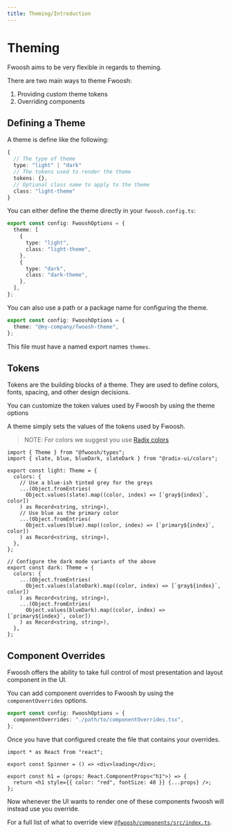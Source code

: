 ```yaml
---
title: Theming/Introduction
---
```



# Theming

Fwoosh aims to be very flexible in regards to theming.

There are two main ways to theme Fwoosh:

1. Providing custom theme tokens
2. Overriding components

## Defining a Theme

A theme is define like the following:

```ts
{
  // The type of theme
  type: "light" | "dark"
  // The tokens used to render the theme
  tokens: {},
  // Optional class name to apply to the theme
  class: "light-theme"
}
```

You can either define the theme directly in your `fwoosh.config.ts`:

```ts fwoosh.config.ts
export const config: FwooshOptions = {
  theme: [
    {
      type: "light",
      class: "light-theme",
    },
    {
      type: "dark",
      class: "dark-theme",
    },
  ],
};
```

You can also use a path or a package name for configuring the theme.

```ts fwoosh.config.ts
export const config: FwooshOptions = {
  theme: "@my-company/fwoosh-theme",
};
```

This file must have a named export names `themes`.

## Tokens

Tokens are the building blocks of a theme.
They are used to define colors, fonts, spacing, and other design decisions.

You can customize the token values used by Fwoosh by using the <Link to="Configuration#theme">theme options</Link>

A theme simply sets the values of the tokens used by Fwoosh.

> NOTE: For colors we suggest you use [Radix colors](https://www.radix-ui.com/colors)

```tsx my-theme.ts
import { Theme } from "@fwoosh/types";
import { slate, blue, blueDark, slateDark } from "@radix-ui/colors";

export const light: Theme = {
  colors: {
    // Use a blue-ish tinted grey for the greys
    ...(Object.fromEntries(
      Object.values(slate).map((color, index) => [`gray${index}`, color])
    ) as Record<string, string>),
    // Use blue as the primary color
    ...(Object.fromEntries(
      Object.values(blue).map((color, index) => [`primary${index}`, color])
    ) as Record<string, string>),
  },
};

// Configure the dark mode variants of the above
export const dark: Theme = {
  colors: {
    ...(Object.fromEntries(
      Object.values(slateDark).map((color, index) => [`gray${index}`, color])
    ) as Record<string, string>),
    ...(Object.fromEntries(
      Object.values(blueDark).map((color, index) => [`primary${index}`, color])
    ) as Record<string, string>),
  },
};
```

## Component Overrides

Fwoosh offers the ability to take full control of most presentation and layout component in the UI.

You can add component overrides to Fwoosh by using the <Link to="Configuration#componentOverrides">`componentOverrides` options</Link>.

```ts fwoosh.config.ts
export const config: FwooshOptions = {
  componentOverrides: "./path/to/componentOverrides.tsx",
};
```

Once you have that configured create the file that contains your overrides.

```tsx my-theme.ts
import * as React from "react";

export const Spinner = () => <div>loading</div>;

export const h1 = (props: React.ComponentProps<"h1">) => {
  return <h1 style={{ color: "red", fontSize: 40 }} {...props} />;
};
```

Now whenever the UI wants to render one of these components fwoosh will instead
use you override.

For a full list of what to override view [`@fwoosh/components/src/index.ts`](https://github.com/hipstersmoothie/fwoosh/blob/main/packages/components/src/index.tsx).
